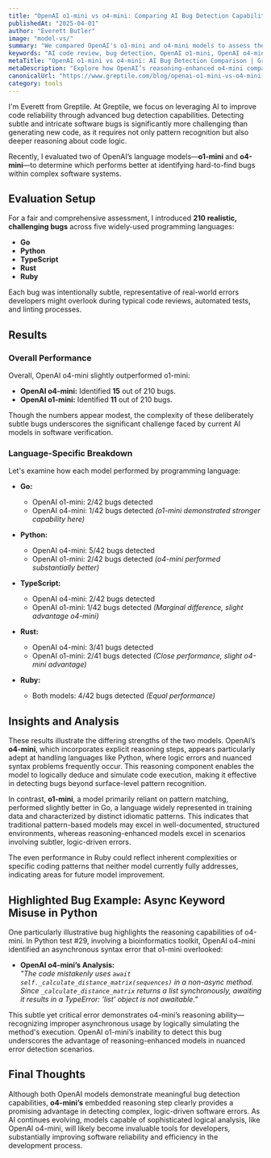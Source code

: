 ```yaml
---
title: "OpenAI o1-mini vs o4-mini: Comparing AI Bug Detection Capabilities"
publishedAt: "2025-04-01"
author: "Everett Butler"
image: "model-vs/"
summary: "We compared OpenAI's o1-mini and o4-mini models to assess their effectiveness at detecting subtle software bugs across multiple programming languages."
keywords: "AI code review, bug detection, OpenAI o1-mini, OpenAI o4-mini, software debugging, LLM comparison"
metaTitle: "OpenAI o1-mini vs o4-mini: AI Bug Detection Comparison | Greptile"
metaDescription: "Explore how OpenAI’s reasoning-enhanced o4-mini compares to o1-mini in identifying complex software bugs in Python, Go, TypeScript, Rust, and Ruby."
canonicalUrl: "https://www.greptile.com/blog/openai-o1-mini-vs-o4-mini-bug-detection"
category: tools
---
```


I'm Everett from Greptile. At Greptile, we focus on leveraging AI to improve code reliability through advanced bug detection capabilities. Detecting subtle and intricate software bugs is significantly more challenging than generating new code, as it requires not only pattern recognition but also deeper reasoning about code logic.

Recently, I evaluated two of OpenAI’s language models—**o1-mini** and **o4-mini**—to determine which performs better at identifying hard-to-find bugs within complex software systems.

## Evaluation Setup

For a fair and comprehensive assessment, I introduced **210 realistic, challenging bugs** across five widely-used programming languages:

- **Go**
- **Python**
- **TypeScript**
- **Rust**
- **Ruby**

Each bug was intentionally subtle, representative of real-world errors developers might overlook during typical code reviews, automated tests, and linting processes.

## Results

### Overall Performance

Overall, OpenAI o4-mini slightly outperformed o1-mini:

- **OpenAI o4-mini:** Identified **15** out of 210 bugs.
- **OpenAI o1-mini:** Identified **11** out of 210 bugs.

Though the numbers appear modest, the complexity of these deliberately subtle bugs underscores the significant challenge faced by current AI models in software verification.

### Language-Specific Breakdown

Let's examine how each model performed by programming language:

- **Go:**
  - OpenAI o1-mini: 2/42 bugs detected
  - OpenAI o4-mini: 1/42 bugs detected *(o1-mini demonstrated stronger capability here)*

- **Python:**
  - OpenAI o4-mini: 5/42 bugs detected
  - OpenAI o1-mini: 2/42 bugs detected *(o4-mini performed substantially better)*

- **TypeScript:**
  - OpenAI o4-mini: 2/42 bugs detected
  - OpenAI o1-mini: 1/42 bugs detected *(Marginal difference, slight advantage o4-mini)*

- **Rust:**
  - OpenAI o4-mini: 3/41 bugs detected
  - OpenAI o1-mini: 2/41 bugs detected *(Close performance, slight o4-mini advantage)*

- **Ruby:**
  - Both models: 4/42 bugs detected *(Equal performance)*

## Insights and Analysis

These results illustrate the differing strengths of the two models. OpenAI’s **o4-mini**, which incorporates explicit reasoning steps, appears particularly adept at handling languages like Python, where logic errors and nuanced syntax problems frequently occur. This reasoning component enables the model to logically deduce and simulate code execution, making it effective in detecting bugs beyond surface-level pattern recognition.

In contrast, **o1-mini**, a model primarily reliant on pattern matching, performed slightly better in Go, a language widely represented in training data and characterized by distinct idiomatic patterns. This indicates that traditional pattern-based models may excel in well-documented, structured environments, whereas reasoning-enhanced models excel in scenarios involving subtler, logic-driven errors.

The even performance in Ruby could reflect inherent complexities or specific coding patterns that neither model currently fully addresses, indicating areas for future model improvement.

## Highlighted Bug Example: Async Keyword Misuse in Python

One particularly illustrative bug highlights the reasoning capabilities of o4-mini. In Python test #29, involving a bioinformatics toolkit, OpenAI o4-mini identified an asynchronous syntax error that o1-mini overlooked:

- **OpenAI o4-mini’s Analysis:**  
  *"The code mistakenly uses `await self._calculate_distance_matrix(sequences)` in a non-async method. Since `_calculate_distance_matrix` returns a list synchronously, awaiting it results in a TypeError: 'list' object is not awaitable."*

This subtle yet critical error demonstrates o4-mini’s reasoning ability—recognizing improper asynchronous usage by logically simulating the method's execution. OpenAI o1-mini’s inability to detect this bug underscores the advantage of reasoning-enhanced models in nuanced error detection scenarios.

## Final Thoughts

Although both OpenAI models demonstrate meaningful bug detection capabilities, **o4-mini’s** embedded reasoning step clearly provides a promising advantage in detecting complex, logic-driven software errors. As AI continues evolving, models capable of sophisticated logical analysis, like OpenAI o4-mini, will likely become invaluable tools for developers, substantially improving software reliability and efficiency in the development process.
